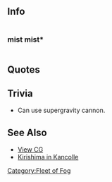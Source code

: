 ==Info==
<div style="display: inline-block;">
===mist===
{{EnemyShipInfoKai|Kirishima (fog)/mist|los=auto|los_max=auto|evasion=auto|evasion_max=auto|asw=auto|asw_max=auto}}
</div>

<div style="display: inline-block;">
===mist*===
{{EnemyShipInfoKai|Kirishima (fog)/mist*|los=auto|los_max=auto|evasion=auto|evasion_max=auto|asw=auto|asw_max=auto}}
</div><!--

{{EnemyShipCategoriesKai|Kirishima (fog)/mist}}-->

==Quotes==
{{Abyssquote
| 開幕前=None
| EN0=Ahahaha. This is the battle, now bow before the power of a dreadnought.
Wonderful fleetgirls. Resist more, keep me entertained to the end!! 
| Note1=
| 砲撃=ふっはっはっはっ。これが戦闘だ。大戦艦級の火力にひれ伏すがいい！
いいな艦娘。もっと抗え。私を楽しませろ！
| Note0=
| 被弾=うっ！？直撃だとっ！？私をなめるなっ！
そんなはずはない。すべてのスペックにおいて、私のほうが勝っているのに…。
| EN2=Urgh! A direct hit?! Don't you underestimate me!!
Impossible... In all my specs, I should have the advantage here...
| Note2=
| 昼戦終了時=None
| EN3=None
| Note3=
|Clip0 = {{Audio|file=Kirishima(fog)Attack1.ogg}}<br/>{{Audio|file=Kirishima(fog)Attack2.ogg}}|Clip2 = {{Audio|file=Kirishima(fog)Damaged1.ogg}}<br/>{{Audio|file=Kirishima(fog)Damaged2.ogg}}}}

==Trivia==
*Can use supergravity cannon.

==See Also==
*[[{{PAGENAME}}/Gallery|View {{PAGENAME}} CG]]
*[[Kirishima|Kirishima in Kancolle]]
{{Fogfleetshiplist}}
[[Category:Fleet of Fog]]